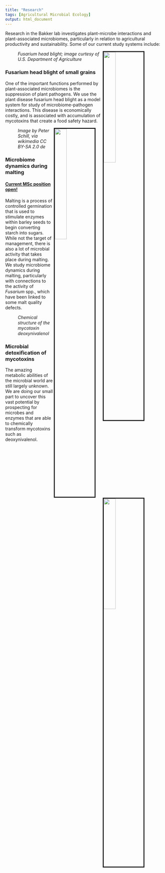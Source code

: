 ```yaml
---
title: "Research"
tags: [Agricultural Microbial Ecology]
output: html_document
---
```

  
Research in the Bakker lab investigates plant-microbe interactions and plant-associated microbiomes, particularly in relation to agricultural productivity and sustainability. Some of our current study systems include:  
  
  
<figure>
  <img src="media/FHB_viaARS.jpg" style="width:30%; border:3px solid; margin-right: 20px" align="right">
  <figcaption>*Fusarium head blight; image curtesy of U.S. Department of Agriculture*</figcaption>
</figure> 
### Fusarium head blight of small grains  
One of the important functions performed by plant-associated microbiomes is the suppression of plant pathogens. We use the plant disease fusarium head blight as a model system for study of microbiome-pathogen interactions. This disease is economically costly, and is associated with accumulation of mycotoxins that create a food safety hazard.  
  
  
<figure>
  <img src="media/Malt_viaWikipedia_1280px-Grünmalz.jpg" style="width:30%; border:3px solid; margin-right: 20px" align="right">
  <figcaption>*Image by Peter Schill, via wikimedia CC BY-SA 2.0 de*</figcaption>
</figure> 
### Microbiome dynamics during malting  
#### [Current MSc position open!](media/Fusarium_MaltingBarley_MScPosition_UManitoba.pdf)  
Malting is a process of controlled germination that is used to stimulate enzymes within barley seeds to begin converting starch into sugars. While not the target of management, there is also a lot of microbial activity that takes place during malting. We study microbiome dynamics during malting, particularly with connections to the activity of *Fusarium* spp., which have been linked to some malt quality defects.  
  
  
<figure>
  <img src="media/DON_structure.png" style="width:30%; border:3px solid; margin-right: 20px" align="right">
  <figcaption>*Chemical structure of the mycotoxin deoxynivalenol*</figcaption>
</figure> 
### Microbial detoxification of mycotoxins  
The amazing metabolic abilities of the microbial world are still largely unknown. We are doing our small part to uncover this vast potential by prospecting for microbes and enzymes that are able to chemically transform mycotoxins such as deoxynivalenol.  
